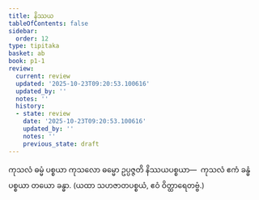 ```yaml
---
title: နိဿယ
tableOfContents: false
sidebar:
  order: 12
type: tipitaka
basket: ab
book: p1-1
review:
  current: review
  updated: '2025-10-23T09:20:53.100616'
  updated_by: ''
  notes: ''
  history:
  - state: review
    date: '2025-10-23T09:20:53.100616'
    updated_by: ''
    notes: ''
    previous_state: draft
---
```



<ReviewStatus review={frontmatter.review} showDetails={true} />

<HypothesisAnnotation frontmatter={frontmatter} />

<DynamicBreadcrumb />

<Division number="122" book="p1-1" e="ch" v="36" p="43">

<Paragraph number="454" book="p1-1">
ကုသလံ ဓမ္မံ ပစ္စယာ ကုသလော ဓမ္မော ဥပ္ပဇ္ဇတိ နိဿယပစ္စယာ—  ကုသလံ ဧကံ ခန္ဓံ ပစ္စယာ တယော ခန္ဓာ.

</Paragraph>
</Division>

<Paragraph number="455" type="center" book="p1-1">
(ယထာ သဟဇာတပစ္စယံ, ဧဝံ ဝိတ္ထာရေတဗ္ဗံ.)
</Paragraph>